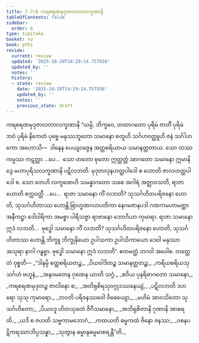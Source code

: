 ```yaml
---
title: 7.7–8 ကရစရဏမုဒုဇာလတာလက္ခဏာနိ
tableOfContents: false
sidebar:
  order: 6
type: tipitaka
basket: su
book: pthi
review:
  current: review
  updated: '2025-10-20T14:29:14.757938'
  updated_by: ''
  notes: ''
  history:
  - state: review
    date: '2025-10-20T14:29:14.757938'
    updated_by: ''
    notes: ''
    previous_state: draft
---
```



<DynamicBreadcrumb />


<ReviewStatus review={frontmatter.review} showDetails={true} />

<HypothesisAnnotation frontmatter={frontmatter} />

<Paragraph number="440" type="center" book="pthi">
<Emphasis>ကရစရဏမုဒုဇာလတာလက္ခဏာနိ</Emphasis>
</Paragraph>

<Division number="210" book="pthi" e="ch" v="8" p="125">

<Paragraph number="441" book="pthi">
“ယမ္ပိ, ဘိက္ခဝေ, တထာဂတော ပုရိမံ ဇာတိံ ပုရိမံ ဘဝံ ပုရိမံ နိကေတံ ပုဗ္ဗေ မနုဿဘူတော သမာနော စတူဟိ သင်္ဂဟဝတ္ထူဟိ ဇနံ သင်္ဂါဟကော အဟောသိ—  ဒါနေန ပေယျဝဇ္ဇေန အတ္ထစရိယာယ သမာနတ္တတာယ. သော တဿ ကမ္မဿ ကဋတ္တာ …ပေ…  သော တတော စုတော ဣတ္ထတ္တံ အာဂတော သမာနော ဣမာနိ ဒွေ မဟာပုရိသလက္ခဏာနိ ပဋိလဘတိ. မုဒုတလုနဟတ္ထပါဒေါ စ ဟောတိ ဇာလဟတ္ထပါဒေါ စ.
</Paragraph>

<Paragraph number="442" book="pthi">
သော တေဟိ လက္ခဏေဟိ သမန္နာဂတော သစေ အဂါရံ အဇ္ဈာဝသတိ, ရာဇာ ဟောတိ စက္ကဝတ္တီ …ပေ…  ရာဇာ သမာနော ကိံ လဘတိ? သုသင်္ဂဟိတပရိဇနော ဟောတိ, သုသင်္ဂဟိတာဿ ဟောန္တိ ဗြာဟ္မဏဂဟပတိကာ နေဂမဇာနပဒါ ဂဏကမဟာမတ္တာ အနီကဋ္ဌာ ဒေါဝါရိကာ အမစ္စာ ပါရိသဇ္ဇာ ရာဇာနော ဘောဂိယာ ကုမာရာ. ရာဇာ သမာနော ဣဒံ လဘတိ…  ဗုဒ္ဓေါ သမာနော ကိံ လဘတိ? သုသင်္ဂဟိတပရိဇနော ဟောတိ, သုသင်္ဂဟိတာဿ ဟောန္တိ ဘိက္ခူ ဘိက္ခုနိယော ဥပါသကာ ဥပါသိကာယော ဒေဝါ မနုဿာ အသုရာ နာဂါ ဂန္ဓဗ္ဗာ. ဗုဒ္ဓေါ သမာနော ဣဒံ လဘတိ”. ဧတမတ္ထံ ဘဂဝါ အဝေါစ.
</Paragraph>

</Division>
<Division number="211" book="pthi" e="ch" v="8" p="125">

<Paragraph number="443" book="pthi">
တတ္ထေတံ ဝုစ္စတိ—
</Paragraph>

<Paragraph number="444" type="verses" book="pthi">
_“ဒါနမ္ပိ စတ္ထစရိယတဉ္စ,_  
_ပိယဝါဒိတဉ္စ သမာနတ္တတဉ္စ;_  
_ကရိယစရိယသုသင်္ဂဟံ ဗဟူနံ,_  
_အနဝမတေန ဂုဏေန ယာတိ သဂ္ဂံ._  

</Paragraph>

<Paragraph number="445" type="verses" book="pthi">
_စဝိယ ပုနရိဓာဂတော သမာနော,_  
_ကရစရဏမုဒုတဉ္စ ဇာလိနော စ;_  
_အတိရုစိရသုဝဂ္ဂုဒဿနေယျံ,_  
_ပဋိလဘတိ ဒဟရော သုသု ကုမာရော._  

</Paragraph>

<Paragraph number="446" type="verses" book="pthi">
_ဘဝတိ ပရိဇနဿဝေါ ဝိဓေယျော,_  
_မဟိမံ အာဝသိတော သုသင်္ဂဟိတော;_  
_ပိယဝဒူ ဟိတသုခတံ ဇိဂီသမာနော,_  
_အဘိရုစိတာနိ ဂုဏာနိ အာစရတိ._  

</Paragraph>

<Paragraph number="447" type="verses" book="pthi">
_ယဒိ စ ဇဟတိ သဗ္ဗကာမဘောဂံ,_  
_ကထယတိ ဓမ္မကထံ ဇိနော ဇနဿ;_  
_ဝစနပဋိကရဿာဘိပ္ပသန္နာ,_  
_သုတွာန ဓမ္မာနုဓမ္မမာစရန္တီ”တိ._
</Paragraph>
</Division>